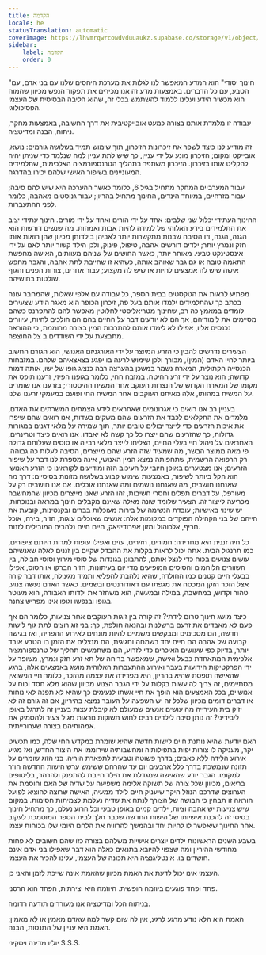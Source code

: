 ```yaml
---
title: הקדמה
locale: he
statusTranslation: automatic
coverImage: https://lhvmrqwrcowdvduuaukz.supabase.co/storage/v1/object/public/strapi-uploads/small_cover-educacion-fundamental.webp-2d51a7828a2b1309555be27f7e2a61a0.webp
sidebar:
    label: הקדמה
    order: 0
---
```

"חינוך יסודי" הוא המדע המאפשר לנו לגלות את מערכת היחסים שלנו עם בני אדם, עם הטבע, עם כל הדברים. באמצעות מדע זה אנו מכירים את תפקוד הנפש מכיוון שהמוח הוא מכשיר הידע ועלינו ללמוד להשתמש בכלי זה, שהוא הליבה הבסיסית של העצמי הפסיכולוגי.

עבודה זו מלמדת אותנו בצורה כמעט אובייקטיבית את דרך החשיבה, באמצעות מחקר, ניתוח, הבנה ומדיטציה.

זה מודיע לנו כיצד לשפר את זיכרונות הזיכרון, תוך שימוש תמיד בשלושה גורמים: נושא, אובייקט ומקום; הזיכרון מונע על ידי עניין, כך שיש לתת עניין למה שנלמד כדי שניתן יהיה להקליט אותו בזיכרון. הזיכרון משתפר בתהליך הטרנספורמציה האלכימית, שתלמידים המעוניינים בשיפור האישי שלהם יכירו בהדרגה.

עבור המערביים המחקר מתחיל בגיל 6, כלומר כאשר ההערכה היא שיש להם סיבה; עבור מזרחיים, במיוחד הינדים, החינוך מתחיל בהריון; עבור גנוסטים מאהבה, כלומר לפני ההתעברות.

החינוך העתידי יכלול שני שלבים: אחד על ידי הורים ואחד על ידי מורים. חינוך עתידי יציב את התלמידים בידע האלוהי של למידה להיות אבות ואמהות. מה שנשים דורשות הוא הגנה, הגנה, וזו הסיבה שבנות מתקשרות יותר לאביהן בילדותן מכיוון שהן רואות אותו חזק ונמרץ יותר; ילדים דורשים אהבה, טיפול, פינוק, ולכן הילד קשור יותר לאם על ידי אינסטינקט טבעי. מאוחר יותר, כאשר החושים של שניהם מעוותים, האישה מחפשת התאמה טובה או גם גבר שאוהב אותה, כשהיא זו שחייבת לתת אהבה, והגבר מחפש אישה שיש לה אמצעים לחיות או שיש לה מקצוע; עבור אחרים, צורות הפנים והגוף שולטות בחושיהם.

מפתיע לראות את הטקסטים בבית הספר, כל עבודה עם אלפי שאלות, שהמחבר עונה בכתב כך שהתלמידים ילמדו אותם בעל פה, זיכרון הכופר הוא מאגר הידע שצעירים לומדים במאמץ כה רב, שחינוך מטריאליסטי לחלוטין מאפשר להם להתפרנס כשהם מסיימים את לימודיהם, אך הם לא יודעים דבר על החיים בהם הם הולכים לחיות, עיוורים נכנסים אליו, אפילו לא לימדו אותם להתרבות המין בצורה מרוממת, כי ההוראה מתבצעת על ידי השודדים ב צל החוצפה.

הצעירים נדרשים להבין כי הזרע המיוצר על ידי האורגניזם האנושי, הוא הגורם החשוב ביותר לחיי האדם (המין), מבורך ולכן שימוש לרעה בו יפגע בצאצאיהם שלהם. במזבחות הכנסייה הקתולית, המארח נשמר במשכן בהערצה רבה כנציג גופו של ישו, אותה דמות קדושה; הוא נוצר על ידי זרע החיטה. במזבח החי, כלומר בגופנו הפיזי, זרענו תופס את מקומו של המארח הקדוש של הנצרות העוקב אחר המשיח ההיסטורי; בזרענו אנו שומרים על המשיח במהותו, אלה מאיתנו העוקבים אחר המשיח החי ופועם במעמקי זרענו שלנו.

בעניין רב אנו רואים כי אגרונומים שאחראים לידע הצמחים המשרתים את האדם, מלמדים את החקלאים לכבד את הזרעים שהם משקים בשדות, אנו רואים שהם שיפרו את איכות הזרעים כדי לייצר יבולים טובים יותר, תוך שמירה על מלאי דגנים במגורות גדולות, כך שהזרעים שהם ייצרו כל כך קשה לא יאבדו. אנו רואים כיצד וטרינרים, האחראים על ניהול חיי בעלי החיים, הצליחו לייצר מלאי רבייה או סוסים שעלותם גדולה פי מאה ממוצר הבשר, מה שמעיד שזה הזרע שהם מייצרים, הסיבה לעלות כה גבוהה. רק הרפואה הרשמית, שתחפותה נמצא המין האנושי, אינה מספרת לנו דבר על שיפור הזרעים; אנו מצטערים באופן חיובי על העיכוב הזה ומודיעים לקוראינו כי הזרע האנושי הוא הקל ביותר לשיפור, באמצעות שימוש קבוע בשלושה מזונות בסיסיים: דרך מה שאנחנו חושבים, מה שאנחנו נושמים ומה שאנחנו אוכלים. אם אנו חושבים רק על מעורפל, על דברים תפלים וחסרי חשיבות, זהו הזרע שאנו מייצרים מכיוון שהמחשבה מכריעה לייצור זה. הצעיר שלומד שונה מאלה שאינם מקבלים חינוך במראה ובנוכחות, יש שינוי באישיות; עובדת הנשימה של בירות מעוכלות בברים ובקנטינות, קובעת את חייהם של בני הקהילה הפוקדים במקומות אלה: אנשים שאוכלים עוגות, חזיר, בירה, אוכל חריף, אלכוהול ומזון אפרודיזיאק, חיים חיים נלהבים המובילים לזנות.

כל חיה זננית היא מחרידה: חמורים, חזירים, עזים ואפילו עופות למרות היותם ציפורים, כמו תרנגול הבית. אתה יכול לראות בקלות את ההבדל שקיים בין זננים לאלה שאנשיהם עושים צנועים בכוח כדי לנצל אותם, להתבונן בגונדות של סוסי מירוץ וסוסי חבילה, בין השוורים הלוחמים והסוסים המופיעים מדי יום בעיתונות, חזיר הברקו או הסוס, אפילו בבעלי חיים קטנים כמו החולדה, שהיא נלהבת להפליא ותמיד מגעילה, אותו דבר קורה אצל הזכר הזקן המכסה את מגפתו עם דאודורנטים ובשמים. כאשר האדם נעשה צנוע, טהור וקדוש, במחשבה, במילה ובמעשה, הוא משחזר את ילדותו האבודה, הוא מעוטר בגופו ובנפשו וגופו אינו מפריש צחנה.

כיצד מושג חינוך טרום לידתי? זה קורה בין זוגות העוקבים אחר צניעות, כלומר הם אף פעם לא מאבדים את זרעם ברשלנות ובהנאה חולפת, כך: בני זוג רוצים לתת גוף לישות חדשה, הם מסכימים ומבקשים משמיים להיות מונחים לאירוע ההפריה, ואז בגישה קבועה של אהבה הם חיים יחד בשמחה וחגיגית, הם מנצלים את הזמן בו הטבע אובד יותר, בדיוק כפי שעושים האיכרים כדי לזרוע, הם משתמשים תהליך של טרנספורמציה אלכימית המתאחדת כבעל ואישה, שמאפשר בריחה של תא זרע חזק ונמרץ, משופר על ידי הפרקטיקות הידועות בעבר ואירוע ההתעברות האלוהית מושג באמצעים אלה, ברגע שהאישה תופסת שהיא בהריון, היא מפרידה את עצמה מהזכר, כלומר חיי הנישואין מסתיימים, זה צריך להיעשות בקלות על ידי הגבר הצנוע מכיוון שהוא מלא חסד וכוח על אנושיים, בכל האמצעים הוא הופך את חיי אשתו לנעימים כך שהיא לא תפנה לאי נוחות או דברים דומים מכיוון שלכל זה יש השפעה על העובר נמצא בהיריון, אם זה גורם זה לא יזיק בית העירייה מה עושים אנשים שמעולם לא קיבלת עצות בעניין זה לתרגל באופן ליבידיני? זה נותן סיבה לילדים רבים לחוש תשוקות נוראות מגיל צעיר ולהסמיק את אמהותיהם בצורה שערורייתית.

האם יודעת שהיא נותנת חיים לישות חדשה שהיא שומרת במקדש החי שלה, כמו תכשיט יקר, מעניקה לו צורות יפות בתפילותיה ומחשבותיה שירוממו את היצור החדש, ואז מגיע אירוע הלידה ללא כאבים; בדרך פשוטה וטבעית לתפארת הוריה. בני הזוג שומרים על תזונה שנמשכת בדרך כלל ארבעים יום עד שהרחם ששימש ערש הישות החדשה חוזר למקומו. הגבר יודע שהאישה שמגדלת את הילד חייבת להתפנק ולהרהר, בליטופים בריאים, מכיוון שכל צורה של תשוקה אלימה משפיעה על שדיה של האם וחוסמת את הערוצים שדרכם הנוזל היקר שיעניק חיים לילד ממעיה, האישה שרוצה להוציא לפועל הוראה זו תבחין כי הבושה של הצורך לנתח את שדיה נעלמת לצמיתות חסימות. במקום שיש צניעות יש אהבה וציות, ילדים קמים באופן טבעי וכל הרוע נעלם, כך מתחיל חינוך בסיסי זה להכנת אישיותו של הישות החדשה שכבר תלך לבית הספר המוסמכת לעקוב אחר החינוך שיאפשר לו לחיות יחד ובהמשך להרוויח את הלחם היומי שלו בכוחות עצמו.

בשבע השנים הראשונות ילדים יוצרים אישיות משלהם בצורה כזו שהם חשובים לא פחות מחודשי ההיריון ומה שצפוי להיובא בתנאים כאלה הוא דבר שאפילו בני אדם אינם חושדים בו. אינטליגנציה היא תכונה של העצמי, עלינו להכיר את העצמי.

העצמי אינו יכול לדעת את האמת מכיוון שהאמת אינה שייכת לזמן והאני כן.

פחד ופחד פוגעים ביוזמה חופשית. היוזמה היא יצירתית, הפחד הוא הרסני.

בניתוח הכל ומדיטציה אנו מעוררים תודעה רדומה.

האמת היא הלא נודע מרגע לרגע, אין לה שום קשר למה שאדם מאמין או לא מאמין; האמת היא עניין של התנסות, הבנה.

יוליו מדינה ויסקיני
S.S.S.

